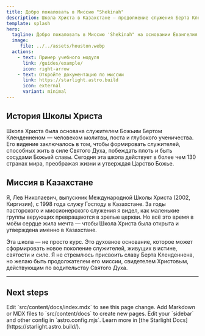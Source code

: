 ```yaml
---
title: Добро пожаловать в Миссию "Shekinah"
description: Школа Христа в Казахстане — продолжение служения Берта Кленденнена.
template: splash
hero:
  tagline: Добро пожаловать в Миссию 'Shekinah" на основании Евангелия Иисуса Христа и школы  Берта Кленденнена «Школа Христа в Казахстане»
  image:
     file: ../../assets/houston.webp
  actions:
    - text: Пример учебного модуля
      link: /guides/example/
      icon: right-arrow
    - text: Откройте документацию по миссии
      link: https://starlight.astro.build
      icon: external
      variant: minimal
---
```


## История Школы Христа

Школа Христа была основана служителем Божьим Бертом Кленденненом — человеком молитвы, поста и глубокого ученичества. Его видение заключалось в том, чтобы формировать служителей, способных жить в силе Святого Духа, побеждать плоть и быть сосудами Божьей славы. Сегодня эта школа действует в более чем 130 странах мира, преображая жизни и утверждая Царство Божье.

## Миссия в Казахстане

Я, Лев Николаевич, выпускник Международной Школы Христа (2002, Киргизия), с 1998 года служу Господу в Казахстане. За годы пасторского и миссионерского служения я видел, как маленькие группы верующих превращаются в зрелые церкви. Но всё это время в моём сердце жила мечта — чтобы Школа Христа была открыта и утверждена именно в Казахстане.

Эта школа — не просто курс. Это духовное основание, которое может сформировать новое поколение служителей, живущих в истине, святости и силе. Я не стремлюсь присвоить славу Берта Кленденнена, но желаю быть продолжателем его миссии, свидетелем Христовым, действующим по водительству Святого Духа.

---


## Next steps

<CardGrid stagger>
    <Card title="Update content" icon="pencil">
        Edit `src/content/docs/index.mdx` to see this page change.
    </Card>
    <Card title="Add new content" icon="add-document">
        Add Markdown or MDX files to `src/content/docs` to create new pages.
    </Card>
    <Card title="Configure your site" icon="setting">
        Edit your `sidebar` and other config in `astro.config.mjs`.
    </Card>
    <Card title="Read the docs" icon="open-book">
        Learn more in [the Starlight Docs](https://starlight.astro.build/).
    </Card>
</CardGrid>
